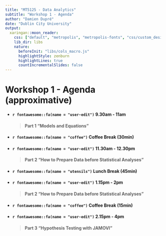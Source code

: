 ```yaml
---
title: "MT5125 - Data Analytics"
subtitle: "Workshop 1 - Agenda"
author: "Damien Dupré"
date: "Dublin City University"
output:
  xaringan::moon_reader:
    css: ["default", "metropolis", "metropolis-fonts", "css/custom_design.css"]
    lib_dir: libs
    nature:
      beforeInit: "libs/cols_macro.js"
      highlightStyle: zenburn
      highlightLines: true
      countIncrementalSlides: false
---
```


# Workshop 1 - Agenda (approximative)

- #### `r fontawesome::fa(name = "user-edit")` 9.30am - 11am
>#### Part 1 "Models and Equations"

- #### `r fontawesome::fa(name = "coffee")` Coffee Break (30min)

- #### `r fontawesome::fa(name = "user-edit")` 11.30am - 12.30pm
>#### Part 2 "How to Prepare Data before Statistical Analyses"

- #### `r fontawesome::fa(name = "utensils")` Lunch Break (45min)

- #### `r fontawesome::fa(name = "user-edit")` 1.15pm - 2pm
>#### Part 2 "How to Prepare Data before Statistical Analyses"

- #### `r fontawesome::fa(name = "coffee")` Coffee Break (15min)

- #### `r fontawesome::fa(name = "user-edit")` 2.15pm - 4pm
>#### Part 3 "Hypothesis Testing with JAMOVI"